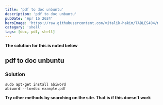 ```yaml
---
title: 'pdf to doc unbuntu'
description: 'pdf to doc unbuntu'
pubDate: 'Apr 16 2024'
heroImage: 'https://raw.githubusercontent.com/vitalik-hakim/TABLES404/main/error_b/SHELL.jpg'
category: 'shell'
tags: [doc, pdf, shell]
---
```


**The solution for this is noted below**

## pdf to doc unbuntu

### Solution

```shell
sudo apt-get install abiword
abiword --to=doc example.pdf
```

**Try other methods by searching on the site. That is if this doesn't work**
